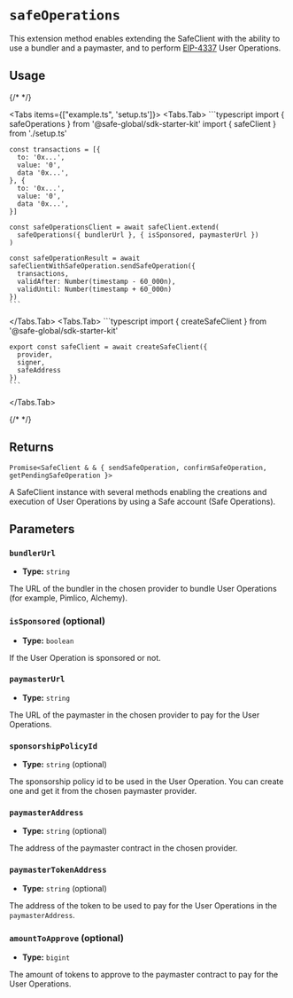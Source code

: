 
# `safeOperations`

This extension method enables extending the SafeClient with the ability to use a bundler and a paymaster, and to perform [EIP-4337](https://eips.ethereum.org/EIPS/eip-4337) User Operations.

## Usage

{/* <!-- vale off --> */}

<Tabs items={["example.ts", 'setup.ts']}>
  <Tabs.Tab>
    ```typescript
    import { safeOperations } from '@safe-global/sdk-starter-kit'
    import { safeClient } from './setup.ts'

    const transactions = [{
      to: '0x...',
      value: '0',
      data '0x...',
    }, {
      to: '0x...',
      value: '0',
      data '0x...',
    }]    

    const safeOperationsClient = await safeClient.extend(
      safeOperations({ bundlerUrl }, { isSponsored, paymasterUrl })
    )

    const safeOperationResult = await safeClientWithSafeOperation.sendSafeOperation({
      transactions,
      validAfter: Number(timestamp - 60_000n),
      validUntil: Number(timestamp + 60_000n)
    })
    ```
  </Tabs.Tab>
  <Tabs.Tab>
    ```typescript
    import { createSafeClient } from '@safe-global/sdk-starter-kit'

    export const safeClient = await createSafeClient({
      provider,
      signer,
      safeAddress
    })
    ```
  </Tabs.Tab>
</Tabs>

{/* <!-- vale on --> */}

## Returns

`Promise<SafeClient & & { sendSafeOperation, confirmSafeOperation, getPendingSafeOperation }>`

A SafeClient instance with several methods enabling the creations and execution of User Operations by using a Safe account (Safe Operations).

## Parameters

### `bundlerUrl`

- **Type:** `string`

The URL of the bundler in the chosen provider to bundle User Operations (for example, Pimlico, Alchemy).

### `isSponsored` (optional)

- **Type:** `boolean`

If the User Operation is sponsored or not.

### `paymasterUrl`

- **Type:** `string`

The URL of the paymaster in the chosen provider to pay for the User Operations.

### `sponsorshipPolicyId`

- **Type:** `string` (optional)

The sponsorship policy id to be used in the User Operation. You can create one and get it from the chosen paymaster provider.

### `paymasterAddress`

- **Type:** `string` (optional)

The address of the paymaster contract in the chosen provider.

### `paymasterTokenAddress`

- **Type:** `string` (optional)

The address of the token to be used to pay for the User Operations in the `paymasterAddress`.

### `amountToApprove` (optional)

- **Type:** `bigint`

The amount of tokens to approve to the paymaster contract to pay for the User Operations.
